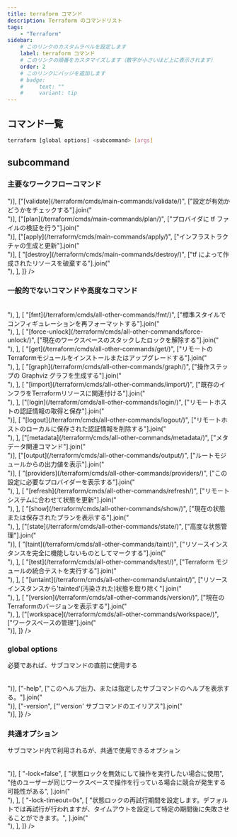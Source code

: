 ```yaml
---
title: terraform コマンド
description: Terraform のコマンドリスト
tags:
    - "Terraform"
sidebar:
    # このリンクのカスタムラベルを設定します
    label: terraform コマンド
    # このリンクの順番をカスタマイズします（数字が小さいほど上に表示されます）
    order: 2
    # このリンクにバッジを追加します
    # badge:
    #     text: ""
    #     variant: tip
---
```



## コマンド一覧

```bash
terraform [global options] <subcommand> [args]
```

## subcommand

### 主要なワークフローコマンド

<Table
    caption=""
    columns={["コマンド", "説明"]}
    data={[
        ["[init](/terraform/cmds/main-commands/init/)", ["プロバイダにアクセスするプラグインなどを用意"].join("<br/>")],
        ["[validate](/terraform/cmds/main-commands/validate/)", ["設定が有効かどうかをチェックする"].join("<br/>")],
        ["[plan](/terraform/cmds/main-commands/plan/)", ["プロバイダに tf ファイルの検証を行う"].join("<br/>")],
        ["[apply](/terraform/cmds/main-commands/apply/)", ["インフラストラクチャの生成と更新"].join("<br/>")],
        [
            "[destroy](/terraform/cmds/main-commands/destroy/)",
            ["tf によって作成されたリソースを破棄する"].join("<br/>"),
        ],
    ]}
/>

### 一般的でないコマンドや高度なコマンド

<Table
    caption=""
    columns={["コマンド", "説明"]}
    data={[
        [
            "[console](/terraform/cmds/all-other-commands/console/)",
            ["インタラクティブなコマンドプロンプトで Terraform 式を試す"].join("<br/>"),
        ],
        [
            "[fmt](/terraform/cmds/all-other-commands/fmt/)",
            ["標準スタイルでコンフィギュレーションを再フォーマットする"].join("<br/>"),
        ],
        [
            "[force-unlock](/terraform/cmds/all-other-commands/force-unlock/)",
            ["現在のワークスペースのスタックしたロックを解除する"].join("<br/>"),
        ],
        [
            "[get](/terraform/cmds/all-other-commands/get/)",
            ["リモートのTerraformモジュールをインストールまたはアップグレードする"].join("<br/>"),
        ],
        [
            "[graph](/terraform/cmds/all-other-commands/graph/)",
            ["操作ステップの Graphviz グラフを生成する"].join("<br/>"),
        ],
        [
            "[import](/terraform/cmds/all-other-commands/import/)",
            ["既存のインフラをTerraformリソースに関連付ける"].join("<br/>"),
        ],
        ["[login](/terraform/cmds/all-other-commands/login/)", ["リモートホストの認証情報の取得と保存"].join("<br/>")],
        [
            "[logout](/terraform/cmds/all-other-commands/logout/)",
            ["リモートホストのローカルに保存された認証情報を削除する"].join("<br/>"),
        ],
        ["[metadata](/terraform/cmds/all-other-commands/metadata/)", ["メタデータ関連コマンド"].join("<br/>")],
        ["[output](/terraform/cmds/all-other-commands/output/)", ["ルートモジュールからの出力値を表示"].join("<br/>")],
        [
            "[providers](/terraform/cmds/all-other-commands/providers/)",
            ["この設定に必要なプロバイダーを表示する"].join("<br/>"),
        ],
        [
            "[refresh](/terraform/cmds/all-other-commands/refresh/)",
            ["リモートシステムに合わせて状態を更新"].join("<br/>"),
        ],
        [
            "[show](/terraform/cmds/all-other-commands/show/)",
            ["現在の状態または保存されたプランを表示する"].join("<br/>"),
        ],
        ["[state](/terraform/cmds/all-other-commands/state/)", ["高度な状態管理"].join("<br/>")],
        [
            "[taint](/terraform/cmds/all-other-commands/taint/)",
            ["リソースインスタンスを完全に機能しないものとしてマークする"].join("<br/>"),
        ],
        [
            "[test](/terraform/cmds/all-other-commands/test/)",
            ["Terraform モジュールの統合テストを実行する"].join("<br/>"),
        ],
        [
            "[untaint](/terraform/cmds/all-other-commands/untaint/)",
            ["リソースインスタンスから'tainted'(汚染された)状態を取り除く"].join("<br/>"),
        ],
        [
            "[version](/terraform/cmds/all-other-commands/version/)",
            ["現在のTerraformのバージョンを表示する"].join("<br/>"),
        ],
        ["[workspace](/terraform/cmds/all-other-commands/workspace/)", ["ワークスペースの管理"].join("<br/>")],
    ]}
/>

### global options

必要であれば、サブコマンドの直前に使用する

<Table
    caption=""
    columns={["Option", "説明"]}
    data={[
        ["-chdir=DIR", ["指定されたサブコマンドを実行する前に、別の作業ディレクトリに切り替える。"].join("<br/>")],
        ["-help", ["このヘルプ出力、または指定したサブコマンドのヘルプを表示する。"].join("<br/>")],
        ["-version", ["'version' サブコマンドのエイリアス"].join("<br/>")],
    ]}
/>

### 共通オプション

サブコマンド内で利用されるが、共通で使用できるオプション

<Table
    caption=""
    columns={["Option", "説明"]}
    data={[
        ["-no-color", ["出力に色を含めないようにします。ログファイルへの出力やパイプ処理時に有用です。"].join("<br/>")],
        [
            "-lock=false",
            [
                "状態ロックを無効にして操作を実行したい場合に使用",
                "他のユーザーが同じワークスペースで操作を行っている場合に競合が発生する可能性がある",
            ].join("<br/>"),
        ],
        [
            "-lock-timeout=0s",
            [
                "状態ロックの再試行期間を設定します。デフォルトでは再試行が行われますが、タイムアウトを設定して特定の期間後に失敗させることができます。",
            ].join("<br/>"),
        ],
    ]}
/>
